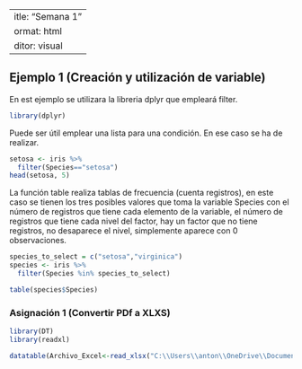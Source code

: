  ---
title: "Semana 1"
format: html
editor: visual
---

## Ejemplo 1 (Creación y utilización de variable)

En est ejemplo se utilizara la libreria dplyr que empleará  filter.

```r
library(dplyr)
```

Puede ser útil emplear una lista para una condición. En ese caso se ha de realizar.

```r
setosa <- iris %>%
  filter(Species=="setosa")
head(setosa, 5)
```

La función table realiza tablas de frecuencia (cuenta registros), en este caso se tienen los tres posibles valores que toma la variable Species con el número de registros que tiene cada elemento de la variable, el número de registros que tiene cada nivel del factor, hay un factor que no tiene registros, no desaparece el nivel, simplemente aparece con 0 observaciones.

```r
species_to_select = c("setosa","virginica")
species <- iris %>%
  filter(Species %in% species_to_select)

table(species$Species)
```


### Asignación 1 (Convertir PDf a XLXS)

```r
library(DT)
library(readxl)
```

```r
datatable(Archivo_Excel<-read_xlsx("C:\\Users\\anton\\OneDrive\\Documentos\\Ejemplos_R\\datos_energia.xlsx")) 
```